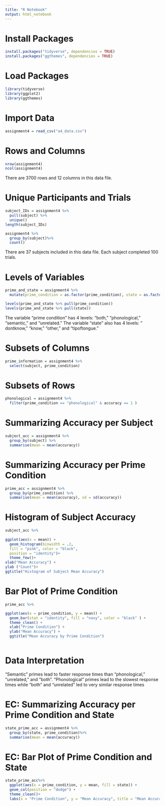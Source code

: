 ```yaml
---
title: "R Notebook"
output: html_notebook
---
```

# Install Packages
```r
install.packages("tidyverse", dependencies = TRUE)
install.packages("ggthemes", dependencies = TRUE)
```
# Load Packages
```r
library(tidyverse)
library(ggplot2)
library(ggthemes)
```
# Import Data
```r
assignment4 = read_csv("a4_data.csv")
```
# Rows and Columns
```r
nrow(assignment4)
ncol(assignment4)
```
There are 3700 rows and 12 columns in this data file.

# Unique Participants and Trials
```r
subject_IDs = assignment4 %>%
  pull(subject) %>%
  unique()
length(subject_IDs)

assignment4 %>%
  group_by(subject)%>%
  count()
```
There are 37 subjects included in this data file. Each subject completed 100 trials.

# Levels of Variables
```r
prime_and_state = assignment4 %>%
  mutate(prime_condition = as.factor(prime_condition), state = as.factor(state))

levels(prime_and_state %>% pull(prime_condition))
levels(prime_and_state %>% pull(state))
```
The variable "prime condition" has 4 levels: "both," "phonological," "semantic," and "unrelated." The variable "state" also has 4 levels: " dontknow," "know," "other," and "tipoftongue."

# Subsets of Columns
```r
prime_information = assignment4 %>%
  select(subject, prime_condition)
```

# Subsets of Rows
```r
phonological = assignment4 %>%
  filter(prime_condition == "phonological" & accuracy == 1 )
```

# Summarizing Accuracy per Subject
```r
subject_acc = assignment4 %>%
  group_by(subject) %>%
  summarise(mean = mean(accuracy))
```

# Summarizing Accuracy per Prime Condition
```r
prime_acc = assignment4 %>%
  group_by(prime_condition) %>%
  summarise(mean = mean(accuracy), sd = sd(accuracy))
```

# Histogram of Subject Accuracy
```r
subject_acc %>% 
  
ggplot(aes(x = mean)) +
  geom_histogram(binwidth = .2,
  fill = "pink", color = "black", 
  position = "identity")+
  theme_few()+
xlab("Mean Accuracy") + 
ylab ("Count")+
ggtitle("Histogram of Subject Mean Accuracy")
```
# Bar Plot of Prime Condition
```r
prime_acc %>%

ggplot(aes(x = prime_condition, y = mean)) +
  geom_bar(stat = "identity", fill = "navy", color = "black" ) +
  theme_clean() +
  xlab("Prime Condition") +
  ylab("Mean Accuracy") +
  ggtitle("Mean Accuracy by Prime Condition")
  
```

# Data Interpretation
"Semantic" primes lead to faster response times than "phonological," "unrelated," and "both". "Phonological" primes lead to the slowest response times while "both" and "unrelated" led to very similar response times

# EC: Summarizing Accuracy per Prime Condition and State 
```r
state_prime_acc = assignment4 %>%
  group_by(state, prime_condition)%>%
  summarise(mean = mean(accuracy))
```
# EC: Bar Plot of Prime Condition and State
```r
state_prime_acc%>%
  ggplot(aes(x = prime_condition, y = mean, fill = state)) +
  geom_col(position = "dodge") +
  theme_clean()+
  labs(x = "Prime Condition", y = "Mean Accuracy", title = "Mean Accuracy By Prime Condition and State")
```

